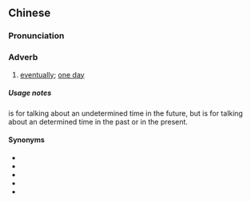 ==Chinese==
{{zh-forms|s=终须}}

===Pronunciation===
{{zh-pron
|m=zhōngxū
|c=zung1 seoi1
|cat=adv
}}

===Adverb===
{{zh-adverb}}

# {{lb|zh|Cantonese}} [[eventually]]; [[one day]]
#: {{zh-x|佢 終須 會 去 多倫多。|One day, he will go to Toronto.|C}}

=====Usage notes=====
{{zh-l|終須}} is for talking about an undetermined time in the future, but {{zh-l|終於}} is for talking about an determined time in the past or in the present.

====Synonyms====
* {{zh-l|終究}}
* {{zh-l|始終}}
* {{zh-l|終歸}}
* {{zh-l|早晚}}
* {{zh-l|遲早}}